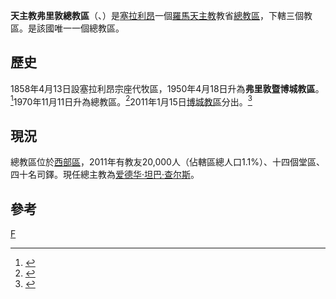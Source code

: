 {{Infobox Roman Catholic diocese
|Roman Catholic Diocese of = 天主教弗里敦總教區
|Latin name of diocese = Archidioecesis Liberae Urbis
|image =Sierra Leone - Western Area.svg
|caption =總教區位置
|location = [[塞拉利昂|塞拉利昂]]
|territory = 西部區
|population 20,000
|rite = 拉丁禮
|patron =
|province =弗里敦
|established = 1858年
|cathedral = [[聖心主教座堂_(弗里敦)|聖心主教座堂]]
|co-cathedral =
|leadership = 總主教
|website =
|教宗 =
|metropolitan =爱德华·坦巴·查尔斯
|ordinary = 
|coadjutor bishop =
|auxiliary =
}}

'''天主教弗里敦總教區'''（{{lang-la|Archidioecesis Liberae Urbis}}、{{lang-en|Archdiocese of Freetown}}）是[[塞拉利昂|塞拉利昂]]一個[[羅馬天主教|羅馬天主教]]教省[[總教區|總教區]]，下轄三個教區。是該國唯一一個總教區。

==歷史==
1858年4月13日設塞拉利昂宗座代牧區，1950年4月18日升為'''弗里敦暨博城教區'''。<ref>{{cite journal
|journal=[[宗座公報|宗座公報]]
|publisher=梵蒂岡出版社
|date=1950年
|volume=42
|title='' Laeto accepimus''
|page=615
|url=http://www.vatican.va/archive/aas/documents/AAS%2042%20%5B1950%5D%20-%20ocr.pdf
|access-date=2013-06-03
|archive-date=2010-03-27
|archive-url=https://web.archive.org/web/20100327070551/http://www.vatican.va/archive/aas/documents/AAS%2042%20%5B1950%5D%20-%20ocr.pdf
|dead-url=no
}}</ref>1970年11月11日升為總教區。<ref>{{Cite web |url=http://www.vatican.va/holy_father/paul_vi/apost_constitutions/documents/hf_p-vi_apc_19701111_liberae-urbis_lt.html |title=升為總教區的宗座憲令 |access-date=2013-06-03 |archive-date=2014-02-03 |archive-url=https://web.archive.org/web/20140203154645/http://www.vatican.va/holy_father/paul_vi/apost_constitutions/documents/hf_p-vi_apc_19701111_liberae-urbis_lt.html |dead-url=no }}</ref>2011年1月15日[[天主教博城教區|博城教區]]分出。<ref>{{Cite web |url=http://www.vatican.va/holy_father/benedict_xvi/apost_constitutions/documents/hf_ben-xvi_apc_20110115_boensis_lt.html |title=成立博城教區的宗座憲令 |accessdate=2013-06-03 |archive-date=2013-07-19 |archive-url=https://web.archive.org/web/20130719204220/http://www.vatican.va/holy_father/benedict_xvi/apost_constitutions/documents/hf_ben-xvi_apc_20110115_boensis_lt.html |dead-url=no }}</ref>

==現況==
總教區位於[[西部區_(塞拉利昂)|西部區]]，2011年有教友20,000人（佔轄區總人口1.1%）、十四個堂區、四十名司鐸。現任總主教為[[爱德华·坦巴·查尔斯|爱德华·坦巴·查尔斯]]。

==參考==
{{reflist}}
{{塞拉利昂天主教教區}}
[[Category:塞拉利昂天主教教區|F]]